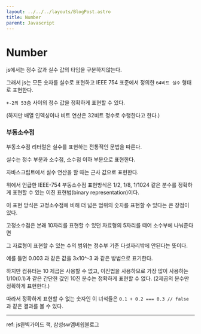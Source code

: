 ```yaml
---
layout: ../../../layouts/BlogPost.astro
title: Number
parent: Javascript
---
```


# Number

js에서는 정수 값과 실수 값의 타입을 구분하지않는다.

그래서 js는 모든 숫자를 실수로 표현하고 IEEE 754 표준에서 정의한 ```64비트 실수``` 형태로 표현한다.

```+-2의 53```승 사이의 정수 값을 정확하게 표현할 수 있다.

(하지만 배열 인덱싱이나 비트 연산은 32비트 정수로 수행한다고 한다.)

### 부동소수점

부동소수점 리터럴은 실수를 표현하는 전통적인 문법을 따른다.

실수는 정수 부분과 소수점, 소수점 이하 부분으로 표현한다.

자바스크립트에서 실수 연산을 할 때는 근사 값으로 표현한다.

위에서 언급한 IEEE-754 부동소수점 표현방식은 1/2, 1/8, 1/1024 같은 분수를 정확하게 표현할 수 있는 이진 표현법(binary representation)이다.

이 표현 방식은 고정소수점에 비해 더 넓은 범위의 숫자를 표현할 수 있다는 큰 장점이 있다.

고정소수점은 본래 10자리를 표현할 수 있던 자료형의 5자리를 떼어 소수부에 나눠준다면

그 자료형이 표현할 수 있는 수의 범위는 정수부 기준 다섯자리밖에 안된다는 뜻이다.

예를 들면 0.003 과 같은 값을 3x10^-3 과 같은 방법으로 표기한다.

하지만 컴퓨터는 10 제곱은 사용할 수 없고, 이진법을 사용하므로 가장 많이 사용하는 1/10(0.1)과 같은 간단한 값인 10진 분수는 정확하게 표현할 수 없다. (2제곱의 분수만 정확하게 표현한다.)

따라서 정확하게 표현할 수 없는 숫자인 이 녀석들은 ```0.1 + 0.2 === 0.3 // false``` 과 같은 결과를 볼 수 있다.

---

ref: js완벽가이드 책, 삼성sw멤버쉽블로그